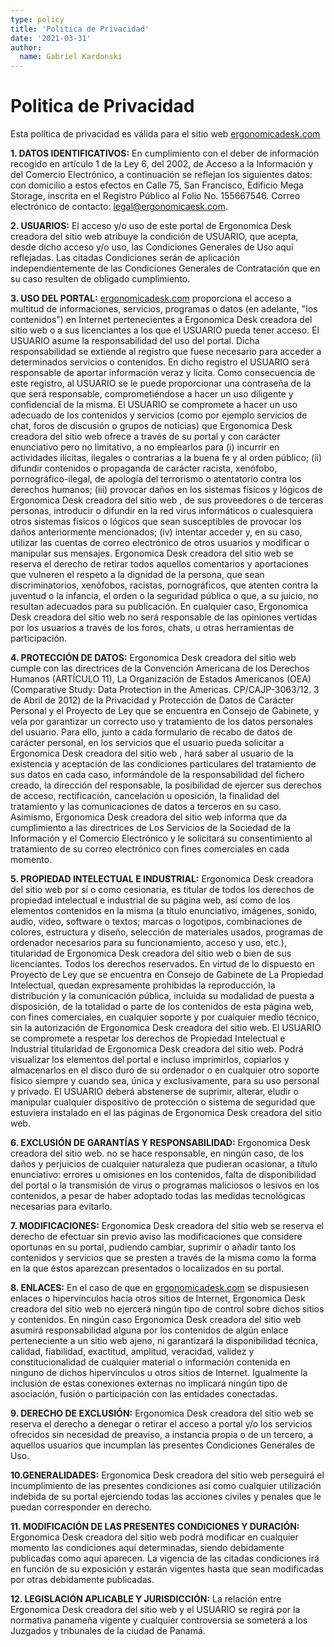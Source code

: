 ```yaml
---
type: policy
title: 'Politica de Privacidad'
date: '2021-03-31'
author:
  name: Gabriel Kardonski
---
```

# Politica de Privacidad

Esta política de privacidad es válida para el sitio web [ergonomicadesk.com](https://ergonomicadesk.com/)

**1. DATOS IDENTIFICATIVOS:** 
En cumplimiento con el deber de información recogido en artículo 1 de la Ley 6, del 2002, de Acceso a la Información y del Comercio Electrónico, a continuación se reflejan los siguientes datos: con domicilio a estos efectos en Calle 75, San Francisco, Edificio Mega Storage, inscrita en el Registro Público al Folio No. 155667546. Correo electrónico de contacto: [legal@ergonomicaesk.com](mailto:legal@ergonomicaesk.com).

**2. USUARIOS:** 
El acceso y/o uso de este portal de Ergonomica Desk creadora del sitio web atribuye la condición de USUARIO, que acepta, desde dicho acceso y/o uso, las Condiciones Generales de Uso aquí reflejadas. Las citadas Condiciones serán de aplicación independientemente de las Condiciones Generales de Contratación que en su caso resulten de obligado cumplimiento.

**3. USO DEL PORTAL:** 
[ergonomicadesk.com](https://ergonomicadesk.com/) proporciona el acceso a multitud de informaciones, servicios, programas o datos (en adelante, "los contenidos") en Internet pertenecientes a Ergonomica Desk creadora del sitio web o a sus licenciantes a los que el USUARIO pueda tener acceso. El USUARIO asume la responsabilidad del uso del portal. Dicha responsabilidad se extiende al registro que fuese necesario para acceder a determinados servicios o contenidos. En dicho registro el USUARIO será responsable de aportar información veraz y lícita. Como consecuencia de este registro, al USUARIO se le puede proporcionar una contraseña de la que será responsable, comprometiéndose a hacer un uso diligente y confidencial de la misma. El USUARIO se compromete a hacer un uso adecuado de los contenidos y servicios (como por ejemplo servicios de chat, foros de discusión o grupos de noticias) que Ergonomica Desk creadora del sitio web ofrece a través de su portal y con carácter enunciativo pero no limitativo, a no emplearlos para (i) incurrir en actividades ilícitas, ilegales o contrarias a la buena fe y al orden público; (ii) difundir contenidos o propaganda de carácter racista, xenófobo, pornográfico-ilegal, de apología del terrorismo o atentatorio contra los derechos humanos; (iii) provocar daños en los sistemas físicos y lógicos de Ergonomica Desk creadora del sitio web , de sus proveedores o de terceras personas, introducir o difundir en la red virus informáticos o cualesquiera otros sistemas físicos o lógicos que sean susceptibles de provocar los daños anteriormente mencionados; (iv) intentar acceder y, en su caso, utilizar las cuentas de correo electrónico de otros usuarios y modificar o manipular sus mensajes. Ergonomica Desk creadora del sitio web se reserva el derecho de retirar todos aquellos comentarios y aportaciones que vulneren el
respeto a la dignidad de la persona, que sean discriminatorios, xenófobos, racistas,
pornográficos, que atenten contra la juventud o la infancia, el orden o la seguridad pública o que, a su juicio, no resultan adecuados para su publicación. En cualquier caso, Ergonomica Desk creadora del sitio web no será responsable de las opiniones vertidas por los
usuarios a través de los foros, chats, u otras herramientas de participación.

**4. PROTECCIÓN DE DATOS:** 
Ergonomica Desk creadora del sitio web cumple con las directrices de la Convención Americana de los Derechos Humanos (ARTÍCULO 11), La Organización de Estados Americanos (OEA) (Comparative Study: Data Protection in the Americas. CP/CAJP-3063/12. 3 de Abril de 2012) de la Privacidad y Protección de Datos de Carácter Personal y el Proyecto de Ley que se encuentra en Consejo de Gabinete, y vela por garantizar un correcto uso y tratamiento de los datos personales del usuario. Para ello, junto a cada formulario de recabo de datos de carácter personal, en los servicios que el usuario pueda solicitar a Ergonomica Desk creadora del sitio web , hará saber al usuario de la existencia y aceptación de las condiciones particulares del tratamiento de sus datos en cada caso, informándole de la responsabilidad del fichero creado, la dirección del responsable, la posibilidad de ejercer sus derechos de acceso, rectificación, cancelación u oposición, la finalidad del tratamiento y las comunicaciones de datos a terceros en su caso. Asimismo, Ergonomica Desk creadora del sitio web informa que da cumplimiento a las directrices de Los Servicios de la Sociedad de la Información y el Comercio Electrónico y le solicitará su consentimiento al tratamiento de su correo electrónico con fines comerciales en cada momento.

**5. PROPIEDAD INTELECTUAL E INDUSTRIAL:** 
Ergonomica Desk creadora del sitio web por sí o como cesionaria, es titular de todos los derechos de propiedad intelectual e industrial de su página web, así como de los elementos contenidos en la misma (a título enunciativo, imágenes, sonido, audio, vídeo, software o textos; marcas o logotipos, combinaciones de colores, estructura y diseño, selección de materiales usados, programas de ordenador necesarios para su funcionamiento, acceso y uso, etc.), titularidad de Ergonomica Desk creadora del sitio web o bien de sus licenciantes. Todos los derechos reservados. En virtud de lo dispuesto en Proyecto de Ley que se encuentra en Consejo de Gabinete de La Propiedad Intelectual, quedan expresamente prohibidas la reproducción, la distribución y la comunicación pública, incluida su modalidad de puesta a disposición, de la totalidad o parte de los contenidos de esta página web, con fines comerciales, en cualquier soporte y por cualquier medio técnico, sin la autorización de Ergonomica Desk creadora del sitio web. El USUARIO se compromete a respetar los derechos de Propiedad Intelectual e Industrial titularidad de Ergonomica Desk creadora del sitio web. Podrá visualizar los elementos del portal e incluso imprimirlos, copiarlos y almacenarlos en el disco duro de su ordenador o en cualquier otro soporte físico siempre y cuando sea, única y exclusivamente, para su uso personal y privado. El USUARIO deberá abstenerse de suprimir, alterar, eludir o manipular cualquier dispositivo de protección o sistema de seguridad que estuviera instalado en el las páginas de Ergonomica Desk creadora del sitio web.

**6. EXCLUSIÓN DE GARANTÍAS Y RESPONSABILIDAD:** 
Ergonomica Desk creadora del sitio web. no se hace responsable, en ningún caso, de los daños y perjuicios de cualquier naturaleza que pudieran ocasionar, a título enunciativo: errores u omisiones en los contenidos, falta de disponibilidad del portal o la transmisión de virus o programas maliciosos o lesivos en los contenidos, a pesar de haber adoptado todas las medidas tecnológicas necesarias para evitarlo.

**7. MODIFICACIONES:** 
Ergonomica Desk creadora del sitio web se reserva el derecho de efectuar sin previo aviso las modificaciones que considere oportunas en su portal, pudiendo cambiar, suprimir o añadir tanto los contenidos y servicios que se presten a través de la misma como la forma en la que éstos aparezcan presentados o localizados en su portal.

**8. ENLACES:** 
En el caso de que en [ergonomicadesk.com](https://ergonomicadesk.com/) se dispusiesen enlaces o hipervínculos hacía otros sitios de Internet, Ergonomica Desk creadora del sitio web no ejercerá ningún tipo de control sobre dichos sitios y contenidos. En ningún caso Ergonomica Desk creadora del sitio web asumirá responsabilidad alguna por los contenidos de algún enlace perteneciente a un sitio web ajeno, ni garantizará la disponibilidad técnica, calidad, fiabilidad, exactitud, amplitud, veracidad, validez y constitucionalidad de cualquier material o información contenida en ninguno de dichos hipervínculos u otros sitios de Internet. Igualmente la inclusión de estas conexiones externas no implicará ningún tipo de asociación, fusión o participación con las entidades conectadas.

**9. DERECHO DE EXCLUSIÓN:** 
Ergonomica Desk creadora del sitio web se reserva el derecho a denegar o retirar el acceso a portal y/o los servicios ofrecidos sin necesidad de preaviso, a instancia propia o de un tercero, a aquellos usuarios que incumplan las presentes Condiciones Generales de Uso.

**10.GENERALIDADES:** 
Ergonomica Desk creadora del sitio web perseguirá el incumplimiento de las presentes condiciones así como cualquier utilización indebida de su portal ejerciendo todas las acciones civiles y penales que le puedan corresponder en derecho.

**11. MODIFICACIÓN DE LAS PRESENTES CONDICIONES Y DURACIÓN:** 
Ergonomica Desk creadora del sitio web podrá modificar en cualquier momento las condiciones aquí determinadas, siendo debidamente publicadas como aquí aparecen. La vigencia de las citadas condiciones irá en función de su exposición y estarán vigentes hasta que sean modificadas por otras debidamente publicadas.

**12. LEGISLACIÓN APLICABLE Y JURISDICCIÓN:** 
La relación entre Ergonomica Desk creadora del sitio web y el USUARIO se regirá por la normativa panameña vigente y cualquier controversia se someterá a los Juzgados y tribunales de la ciudad de Panamá.

